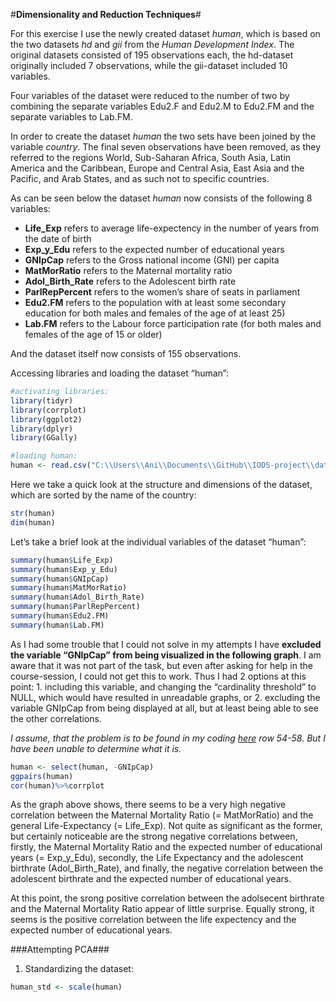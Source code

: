#**Dimensionality and Reduction Techniques**#

For this exercise I use the newly created dataset *human*, which is based on the two datasets *hd* and *gii* from the *Human Development Index*. The original datasets consisted of 195 observations each, the hd-dataset originally included 7 observations, while the gii-dataset included 10 variables.

Four variables of the dataset were reduced to the number of two by combining the separate variables  Edu2.F and  Edu2.M to Edu2.FM and the separate variables to Lab.FM.

In order to create the dataset *human* the two sets have been joined by the variable *country*. The final seven observations have been removed, as they referred to the regions World, Sub-Saharan Africa, South Asia, Latin America and the Caribbean, Europe and Central Asia, East Asia and the Pacific, and Arab States, and as such not to specific countries. 

As can be seen below the dataset *human* now consists of the following 8 variables:

- **Life_Exp** refers to average life-expectency in the number of years from the date of birth
- **Exp_y_Edu** refers to the expected number of educational years
- **GNIpCap** refers to the Gross national income (GNI) per
capita
- **MatMorRatio** refers to the Maternal mortality ratio	  
- **Adol_Birth_Rate** refers to the Adolescent birth rate	
- **ParlRepPercent** refers to the women's share of seats in parliament
- **Edu2.FM** refers to the population with at least some secondary education for both males and females of the age of at least 25)
- **Lab.FM** refers to the Labour force
participation rate (for both males and females of the age of 15 or older)

And the dataset itself now consists of 155 observations.

Accessing libraries and loading the dataset "human":
```r


#activating libraries:
library(tidyr)
library(corrplot)
library(ggplot2)
library(dplyr)
library(GGally)

#loading human:
human <- read.csv("C:\\Users\\Ani\\Documents\\GitHub\\IODS-project\\data\\human.csv", header=TRUE, row.names = 1)

```

Here we take a quick look at the structure and dimensions of the dataset, which are sorted by the name of the country:
```r

str(human)
dim(human)

```

Let's take a brief look at the individual variables of the dataset "human":

```r

summary(human$Life_Exp)
summary(human$Exp_y_Edu)
summary(human$GNIpCap)
summary(human$MatMorRatio)
summary(human$Adol_Birth_Rate)
summary(human$ParlRepPercent)
summary(human$Edu2.FM)
summary(human$Lab.FM)
```

As I had some trouble that I could not solve in my attempts I have **excluded the variable "GNIpCap" from being visualized in the following graph**. 
I am aware that it was not part of the task, but even after asking for help in the course-session, I could not get this to work. Thus I had 2 options at this point: 1. including this variable, and changing the "cardinality threshold" to NULL, which would have resulted in unreadable graphs, or 2. excluding the variable GNIpCap from being displayed at all, but at least being able to see the other correlations.

*I assume, that the problem is to be found in my coding [here](https://github.com/JoaWe/IODS-project/blob/master/data/create_human.R) row 54-58. But I have been unable to determine what it is.*

```r

human <- select(human, -GNIpCap)
ggpairs(human)
cor(human)%>%corrplot

```

As the graph above shows, there seems to be a very high negative correlation between the Maternal Mortality Ratio (= MatMorRatio) and the general Life-Expectancy (= Life_Exp). Not quite as significant as the former, but certainly noticeable are the strong negative correlations between, firstly, the Maternal Mortality Ratio and the expected number of educational years (= Exp_y_Edu), secondly, the Life Expectancy and the adolescent birthrate (Adol_Birth_Rate), and finally, the negative correlation between the adolescent birthrate and the expected number of educational years.

At this point, the srong positive correlation between the adolsecent birthrate and the Maternal Mortality Ratio appear of little surprise. Equally strong, it seems is the positive correlation between the life expectency and the expected number of educational years.

###Attempting PCA###

1. Standardizing the dataset:

```r

human_std <- scale(human)

```
